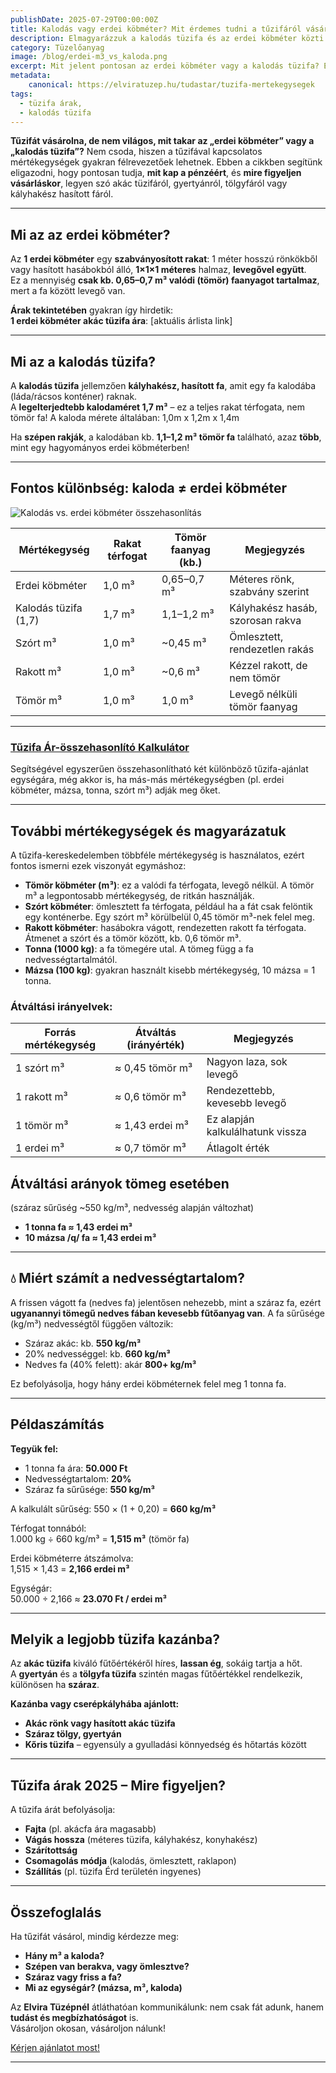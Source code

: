 ```yaml
---
publishDate: 2025-07-29T00:00:00Z
title: Kalodás vagy erdei köbméter? Mit érdemes tudni a tűzifáról vásárlás előtt
description: Elmagyarázzuk a kalodás tüzifa és az erdei köbméter közti különbséget, hogy tűzifavásárláskor ne érjen meglepetés. Akác, gyertyán, tölgy – mit érdemes tudni a rönk tüzifa árakról?
category: Tüzelőanyag
image: /blog/erdei-m3_vs_kaloda.png
excerpt: Mit jelent pontosan az erdei köbméter vagy a kalodás tüzifa? Elmagyarázzuk, hogyan különböztethető meg a két mértékegység, mennyi tömör faanyagot tartalmaznak, és mire érdemes figyelni tűzifa rendeléskor.
metadata:
    canonical: https://elviratuzep.hu/tudastar/tuzifa-mertekegysegek
tags: 
  - tüzifa árak,
  - kalodás tüzifa
---
```


**Tűzifát vásárolna, de nem világos, mit takar az „erdei köbméter” vagy a „kalodás tüzifa”?** Nem csoda, hiszen a tűzifával kapcsolatos mértékegységek gyakran félrevezetőek lehetnek. Ebben a cikkben segítünk eligazodni, hogy pontosan tudja, **mit kap a pénzéért**, és **mire figyeljen vásárláskor**, legyen szó akác tüzifáról, gyertyánról, tölgyfáról vagy kályhakész hasított fáról.

---

## Mi az az **erdei köbméter**?

Az **1 erdei köbméter** egy **szabványosított rakat**: 1 méter hosszú rönkökből vagy hasított hasábokból álló, **1×1×1 méteres** halmaz, **levegővel együtt**.  
Ez a mennyiség **csak kb. 0,65–0,7 m³ valódi (tömör) faanyagot tartalmaz**, mert a fa között levegő van.

**Árak tekintetében** gyakran így hirdetik:  
**1 erdei köbméter akác tüzifa ára**: [aktuális árlista link]

---

## Mi az a **kalodás tüzifa**?

A **kalodás tüzifa** jellemzően **kályhakész, hasított fa**, amit egy fa kalodába (láda/rácsos konténer) raknak.  
A **legelterjedtebb kalodaméret 1,7 m³** – ez a teljes rakat térfogata, nem tömör fa!
A kaloda mérete általában: 1,0m x 1,2m x 1,4m

Ha **szépen rakják**, a kalodában kb. **1,1–1,2 m³ tömör fa** található, azaz **több**, mint egy hagyományos erdei köbméterben!

---

## Fontos különbség: **kaloda ≠ erdei köbméter**

![Kalodás vs. erdei köbméter összehasonlítás](/blog/erdei-m3_vs_kaloda.png)

| Mértékegység         | Rakat térfogat | Tömör faanyag (kb.) | Megjegyzés                        |
|----------------------|----------------|----------------------|-----------------------------------|
| Erdei köbméter       | 1,0 m³         | 0,65–0,7 m³          | Méteres rönk, szabvány szerint   |
| Kalodás tüzifa (1,7) | 1,7 m³         | 1,1–1,2 m³           | Kályhakész hasáb, szorosan rakva |
| Szórt m³             | 1,0 m³         | ~0,45 m³             | Ömlesztett, rendezetlen rakás    |
| Rakott m³            | 1,0 m³         | ~0,6 m³              | Kézzel rakott, de nem tömör      |
| Tömör m³             | 1,0 m³         | 1,0 m³               | Levegő nélküli tömör faanyag     |

---

### [Tűzifa Ár-összehasonlító Kalkulátor](/tuzifa-ar-osszehasonlito)

Segítségével egyszerűen összehasonlítható két különböző tűzifa-ajánlat egységára, még akkor is, ha más-más mértékegységben (pl. erdei köbméter, mázsa, tonna, szórt m³) adják meg őket.

---

## További mértékegységek és magyarázatuk

A tűzifa-kereskedelemben többféle mértékegység is használatos, ezért fontos ismerni ezek viszonyát egymáshoz:

- **Tömör köbméter (m³)**: ez a valódi fa térfogata, levegő nélkül. A tömör m³ a legpontosabb mértékegység, de ritkán használják.
- **Szórt köbméter**: ömlesztett fa térfogata, például ha a fát csak felöntik egy konténerbe. Egy szórt m³ körülbelül 0,45 tömör m³-nek felel meg.
- **Rakott köbméter**: hasábokra vágott, rendezetten rakott fa térfogata. Átmenet a szórt és a tömör között, kb. 0,6 tömör m³.
- **Tonna (1000 kg)**: a fa tömegére utal. A tömeg függ a fa nedvességtartalmától.
- **Mázsa (100 kg)**: gyakran használt kisebb mértékegység, 10 mázsa = 1 tonna.

### Átváltási irányelvek:

| Forrás mértékegység | Átváltás (irányérték) | Megjegyzés |
|----------------------|------------------------|------------|
| 1 szórt m³          | ≈ 0,45 tömör m³        | Nagyon laza, sok levegő |
| 1 rakott m³         | ≈ 0,6 tömör m³         | Rendezettebb, kevesebb levegő |
| 1 tömör m³          | ≈ 1,43 erdei m³        | Ez alapján kalkulálhatunk vissza |
| 1 erdei m³          | ≈ 0,7 tömör m³         | Átlagolt érték |

## Átváltási arányok tömeg esetében
(száraz sűrűség ~550 kg/m³, nedvesség alapján változhat)

- **1 tonna fa ≈ 1,43 erdei m³** 
- **10 mázsa /q/ fa ≈ 1,43 erdei m³**

---

## 💧 Miért számít a nedvességtartalom?

A frissen vágott fa (nedves fa) jelentősen nehezebb, mint a száraz fa, ezért **ugyanannyi tömegű nedves fában kevesebb fűtőanyag van**. A fa sűrűsége (kg/m³) nedvességtől függően változik:

- Száraz akác: kb. **550 kg/m³**
- 20% nedvességgel: kb. **660 kg/m³**
- Nedves fa (40% felett): akár **800+ kg/m³**

Ez befolyásolja, hogy hány erdei köbméternek felel meg 1 tonna fa.

---

## Példaszámítás

**Tegyük fel:**
- 1 tonna fa ára: **50.000 Ft**
- Nedvességtartalom: **20%**
- Száraz fa sűrűsége: **550 kg/m³**

A kalkulált sűrűség:
550 × (1 + 0,20) = **660 kg/m³**

Térfogat tonnából:  
1.000 kg ÷ 660 kg/m³ = **1,515 m³** (tömör fa)

Erdei köbméterre átszámolva:  
1,515 × 1,43 = **2,166 erdei m³**

Egységár:  
50.000 ÷ 2,166 ≈ **23.070 Ft / erdei m³**

---

## Melyik a legjobb tüzifa kazánba?

Az **akác tüzifa** kiváló fűtőértékéről híres, **lassan ég**, sokáig tartja a hőt.  
A **gyertyán** és a **tölgyfa tüzifa** szintén magas fűtőértékkel rendelkezik, különösen ha **száraz**.

**Kazánba vagy cserépkályhába ajánlott:**
- **Akác rönk vagy hasított akác tüzifa**
- **Száraz tölgy, gyertyán**
- **Kőris tüzifa** – egyensúly a gyulladási könnyedség és hőtartás között

---

## Tűzifa árak 2025 – Mire figyeljen?

A tűzifa árát befolyásolja:
- **Fajta** (pl. akácfa ára magasabb)
- **Vágás hossza** (méteres tüzifa, kályhakész, konyhakész)
- **Szárítottság**
- **Csomagolás módja** (kalodás, ömlesztett, raklapon)
- **Szállítás** (pl. tüzifa Érd területén ingyenes)

---

## Összefoglalás

Ha tűzifát vásárol, mindig kérdezze meg:
- **Hány m³ a kaloda?**
- **Szépen van berakva, vagy ömlesztve?**
- **Száraz vagy friss a fa?**
- **Mi az egységár? (mázsa, m³, kaloda)**

Az **Elvira Tüzépnél** átláthatóan kommunikálunk: nem csak fát adunk, hanem **tudást és megbízhatóságot** is.  
Vásároljon okosan, vásároljon nálunk!

[Kérjen ajánlatot most!](/kapcsolat)

---

